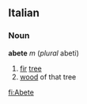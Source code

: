 ==Italian==
===Noun===
'''abete''' ''m'' (''plural'' abeti)
# [[fir]] [[tree]]
# [[wood]] of that tree

[[fi:Abete]]